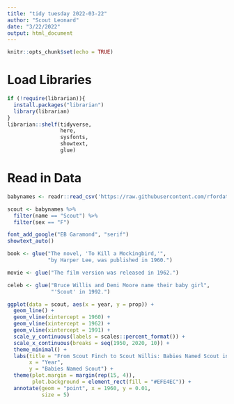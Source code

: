 ```yaml
---
title: "tidy tuesday 2022-03-22"
author: "Scout Leonard"
date: "3/22/2022"
output: html_document
---
```


```r
knitr::opts_chunk$set(echo = TRUE)
```

# Load Libraries 

```r
if (!require(librarian)){
  install.packages("librarian")
  library(librarian)
}
librarian::shelf(tidyverse,
                 here,
                 sysfonts,
                 showtext,
                 glue)
```


# Read in Data

```r
babynames <- readr::read_csv('https://raw.githubusercontent.com/rfordatascience/tidytuesday/master/data/2022/2022-03-22/babynames.csv')
```

```r
scout <- babynames %>% 
  filter(name == "Scout") %>% 
  filter(sex == "F")
```

```r
font_add_google("EB Garamond", "serif")
showtext_auto()
```

```r
book <- glue("The novel, 'To Kill a Mockingbird,'",
             "by Harper Lee, was published in 1960.")

movie <- glue("The film version was released in 1962.")

celeb <- glue("Bruce Willis and Demi Moore name their baby girl",
              "'Scout' in 1992.")
```


```r
ggplot(data = scout, aes(x = year, y = prop)) +
  geom_line() + 
  geom_vline(xintercept = 1960) +
  geom_vline(xintercept = 1962) +
  geom_vline(xintercept = 1991) +
  scale_y_continuous(labels = scales::percent_format()) +
  scale_x_continuous(breaks = seq(1950, 2020, 10)) +
  theme_minimal() +
  labs(title = "From Scout Finch to Scout Willis: Babies Named Scout in the U.S.",
       x = "Year",
       y = "Babies Named Scout") +
  theme(plot.margin = margin(rep(15, 4)),
        plot.background = element_rect(fill = "#EFE4EC")) +
  annotate(geom = "point", x = 1960, y = 0.01,
           size = 5)
```

